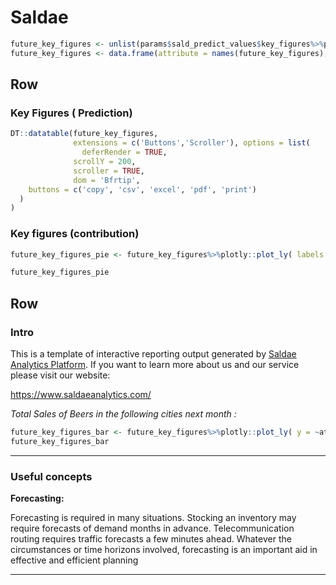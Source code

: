 # Saldae {data-navmenu="Intro"}

<!-- Row {data-width=200} -->
<!-- ----------------------------------------------------------------------- -->
<!-- ### Analysis Summary {data-commentary-height=200} -->

<!-- ```{r,echo=FALSE,warning=FALSE,results='asis'} -->

<!-- h4(params$sald_report_asezwer) -->
<!-- ``` -->

<!-- *** -->

```r
future_key_figures <- unlist(params$sald_predict_values$key_figures%>%purrr::map(~.x[[1]]))
future_key_figures <- data.frame(attribute = names(future_key_figures),forecast =future_key_figures)


```

Row {data-width=500}
-----------------------------------------------------------------------
### Key Figures ( Prediction)
```r


DT::datatable(future_key_figures,
              extensions = c('Buttons','Scroller'), options = list(
                deferRender = TRUE,
              scrollY = 200,
              scroller = TRUE,
              dom = 'Bfrtip',
    buttons = c('copy', 'csv', 'excel', 'pdf', 'print')
  )
)
```


### Key figures (contribution)
```r
future_key_figures_pie <- future_key_figures%>%plotly::plot_ly( labels  = ~attribute, values= ~forecast, type = 'pie')

future_key_figures_pie
```



Row
-----------------------------------------------------------------------
### Intro {data-commentary-height=400}

This is a template of interactive reporting output generated by [Saldae Analytics Platform](https://saldae-analytics.shinyapps.io/saldae-analytics-platform/).
If you want to learn more about us and our service please visit our website: 

[https://www.saldaeanalytics.com/](https://www.saldaeanalytics.com/)

*Total Sales of Beers in the following cities next month :* 

```r
future_key_figures_bar <- future_key_figures%>%plotly::plot_ly( y = ~attribute, x = ~forecast, type = 'bar',color = ~attribute, orientation = 'h')
future_key_figures_bar

```


***

### Useful concepts {data-commentary-height=300}


**Forecasting:**

Forecasting is required in many situations. Stocking an inventory may require forecasts of demand months in advance. Telecommunication routing requires traffic forecasts a few minutes ahead. Whatever the circumstances or time horizons involved, forecasting is an important aid in effective and efficient planning

***

